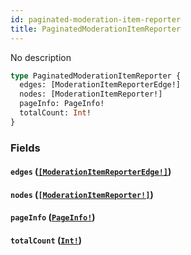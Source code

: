 ```yaml
---
id: paginated-moderation-item-reporter
title: PaginatedModerationItemReporter
---
```


No description

```graphql
type PaginatedModerationItemReporter {
  edges: [ModerationItemReporterEdge!]
  nodes: [ModerationItemReporter!]
  pageInfo: PageInfo!
  totalCount: Int!
}
```

### Fields

#### `edges` ([`[ModerationItemReporterEdge!]`](/docs/graphql/objects/moderation-item-reporter-edge))

#### `nodes` ([`[ModerationItemReporter!]`](/docs/graphql/objects/moderation-item-reporter))

#### `pageInfo` ([`PageInfo!`](/docs/graphql/objects/page-info))

#### `totalCount` ([`Int!`](/docs/graphql/scalars/int))
